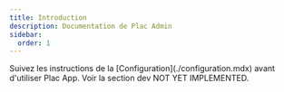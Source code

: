 ```yaml
---
title: Introduction
description: Documentation de Plac Admin
sidebar:
  order: 1
---
```



<CardGrid>
    <Card title="Configuration" icon="setting">
		Suivez les instructions de la [Configuration](./configuration.mdx) avant d'utiliser Plac App.
	</Card>
	<Card title="Developpement" icon="open-book">
		Voir la section dev NOT YET IMPLEMENTED.
	</Card>
</CardGrid>